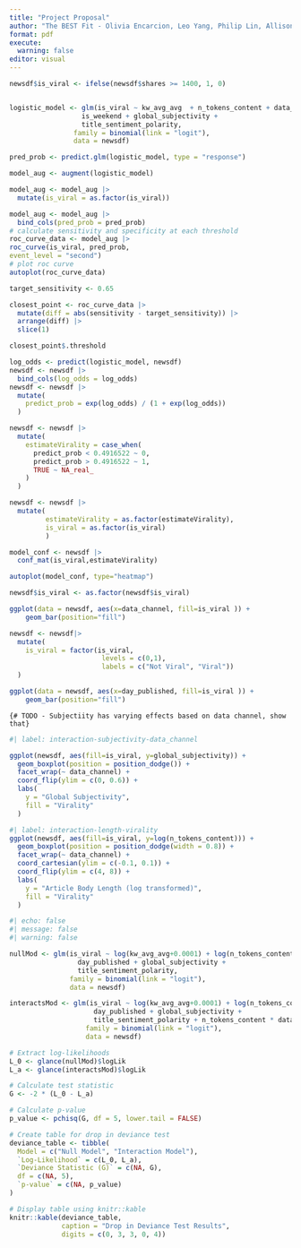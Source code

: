 ```yaml
---
title: "Project Proposal"
author: "The BEST Fit - Olivia Encarcion, Leo Yang, Philip Lin, Allison Yang"
format: pdf
execute: 
  warning: false
editor: visual
---
```


```r
newsdf$is_viral <- ifelse(newsdf$shares >= 1400, 1, 0)


logistic_model <- glm(is_viral ~ kw_avg_avg  + n_tokens_content + data_channel +
                  is_weekend + global_subjectivity +
                  title_sentiment_polarity, 
                family = binomial(link = "logit"),
                data = newsdf)

```

```r
pred_prob <- predict.glm(logistic_model, type = "response")

model_aug <- augment(logistic_model)

model_aug <- model_aug |>
  mutate(is_viral = as.factor(is_viral))

model_aug <- model_aug |>
  bind_cols(pred_prob = pred_prob)
# calculate sensitivity and specificity at each threshold
roc_curve_data <- model_aug |>
roc_curve(is_viral, pred_prob,
event_level = "second")
# plot roc curve
autoplot(roc_curve_data)
```

```r

target_sensitivity <- 0.65

closest_point <- roc_curve_data |>
  mutate(diff = abs(sensitivity - target_sensitivity)) |>
  arrange(diff) |> 
  slice(1)

closest_point$.threshold
```

```r
log_odds <- predict(logistic_model, newsdf)
newsdf <- newsdf |>
  bind_cols(log_odds = log_odds)
newsdf <- newsdf |>
  mutate(
    predict_prob = exp(log_odds) / (1 + exp(log_odds))
  )

newsdf <- newsdf |>
  mutate(
    estimateVirality = case_when(
      predict_prob < 0.4916522 ~ 0,
      predict_prob > 0.4916522 ~ 1,
      TRUE ~ NA_real_  
    )
  )

newsdf <- newsdf |> 
  mutate(
         estimateVirality = as.factor(estimateVirality),
         is_viral = as.factor(is_viral)
         )

model_conf <- newsdf |>
  conf_mat(is_viral,estimateVirality)

autoplot(model_conf, type="heatmap")
```

```r

newsdf$is_viral <- as.factor(newsdf$is_viral)

ggplot(data = newsdf, aes(x=data_channel, fill=is_viral )) + 
    geom_bar(position="fill")


```

```r
newsdf <- newsdf|>
  mutate(
    is_viral = factor(is_viral, 
                       levels = c(0,1), 
                       labels = c("Not Viral", "Viral"))
  )

ggplot(data = newsdf, aes(x=day_published, fill=is_viral )) + 
    geom_bar(position="fill")

```

`{# TODO - Subjectiity has varying effects based on data channel, show that}`

```r
#| label: interaction-subjectivity-data_channel 

ggplot(newsdf, aes(fill=is_viral, y=global_subjectivity)) + 
  geom_boxplot(position = position_dodge()) + 
  facet_wrap(~ data_channel) + 
  coord_flip(ylim = c(0, 0.6)) + 
  labs(
    y = "Global Subjectivity", 
    fill = "Virality"
  )

```

```r
#| label: interaction-length-virality 
ggplot(newsdf, aes(fill=is_viral, y=log(n_tokens_content))) + 
  geom_boxplot(position = position_dodge(width = 0.8)) + 
  facet_wrap(~ data_channel) + 
  coord_cartesian(ylim = c(-0.1, 0.1)) + 
  coord_flip(ylim = c(4, 8)) +
  labs(
    y = "Article Body Length (log transformed)", 
    fill = "Virality"
  )
```

```r
#| echo: false
#| message: false
#| warning: false

nullMod <- glm(is_viral ~ log(kw_avg_avg+0.0001) + log(n_tokens_content+0.0001) + data_channel +
                 day_published + global_subjectivity +
                 title_sentiment_polarity, 
               family = binomial(link = "logit"),
               data = newsdf)

interactsMod <- glm(is_viral ~ log(kw_avg_avg+0.0001) + log(n_tokens_content+0.001) + data_channel +
                     day_published + global_subjectivity +
                     title_sentiment_polarity + n_tokens_content * data_channel, 
                   family = binomial(link = "logit"),
                   data = newsdf)

# Extract log-likelihoods
L_0 <- glance(nullMod)$logLik
L_a <- glance(interactsMod)$logLik

# Calculate test statistic
G <- -2 * (L_0 - L_a)

# Calculate p-value
p_value <- pchisq(G, df = 5, lower.tail = FALSE)

# Create table for drop in deviance test
deviance_table <- tibble(
  Model = c("Null Model", "Interaction Model"),
  `Log-Likelihood` = c(L_0, L_a),
  `Deviance Statistic (G)` = c(NA, G),
  df = c(NA, 5),
  `p-value` = c(NA, p_value)
)

# Display table using knitr::kable
knitr::kable(deviance_table, 
             caption = "Drop in Deviance Test Results",
             digits = c(0, 3, 3, 0, 4))

```
